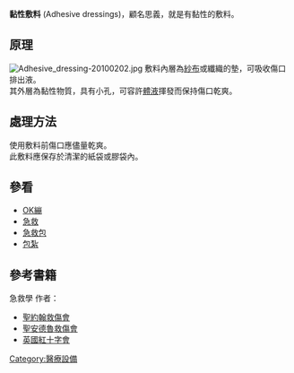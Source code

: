 '''黏性敷料''' (Adhesive dressings)，顧名思義，就是有黏性的敷料。
==原理==
[[File:Adhesive_dressing-20100202.jpg|thumb]]
敷料內層為[[紗布|紗布]]或纖織的墊，可吸收傷口排出液。<br />
其外層為黏性物質，具有小孔，可容許[[體液|體液]]揮發而保持傷口乾爽。

==處理方法==
使用敷料前傷口應儘量乾爽。<br />
此敷料應保存於清潔的紙袋或膠袋內。

==參看==
*[[OK繃|OK繃]]
*[[急救|急救]]
*[[急救包|急救包]]
*[[包紮|包紮]]

==參考書籍==
急救學    作者：
* [https://web.archive.org/web/20111211181008/http://www.stjohn.org.hk/b5/index.shtml 聖約翰救傷會]
* [https://web.archive.org/web/20110208140504/http://www.firstaid.org.uk/Home.htm 聖安德魯救傷會]
* [http://www.redcross.org.uk/ 英國紅十字會]{{Wayback|url=http://www.redcross.org.uk/ |date=20110504091419 }}

{{msg:急救用品}}

[[Category:醫療設備|Category:醫療設備]]
{{小條目}}
